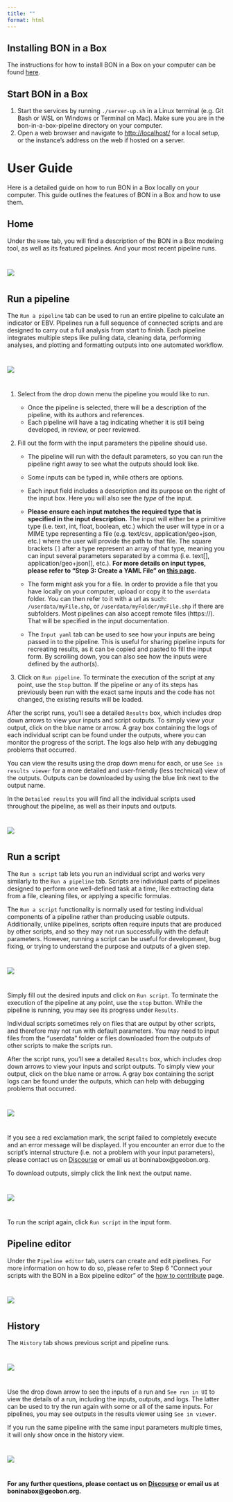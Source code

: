```yaml
---
title: ""
format: html
---
```


## Installing BON in a Box

The instructions for how to install BON in a Box on your computer can be found [here](how_to_install.qmd).

## Start BON in a Box

1.  Start the services by running `./server-up.sh` in a Linux terminal (e.g. Git Bash or WSL on Windows or Terminal on Mac). Make sure you are in the bon-in-a-box-pipeline directory on your computer.
2.  Open a web browser and navigate to <http://localhost/> for a local setup, or the instance's address on the web if hosted on a server.

# User Guide

Here is a detailed guide on how to run BON in a Box locally on your computer. This guide outlines the features of BON in a Box and how to use them.

## Home

Under the `Home` tab, you will find a description of the BON in a Box modeling tool, as well as its featured pipelines. And your most recent pipeline runs.

::: {style="margin-top: 40px;"}
:::

![](images/Image7.png)

::: {style="margin-top: 40px;"}
:::

## Run a pipeline

The `Run a pipeline` tab can be used to run an entire pipeline to calculate an indicator or EBV. Pipelines run a full sequence of connected scripts and are designed to carry out a full analysis from start to finish. Each pipeline integrates multiple steps like pulling data, cleaning data, performing analyses, and plotting and formatting outputs into one automated workflow.

::: {style="margin-top: 40px;"}
:::

![](images/Image12.png)

::: {style="margin-top: 40px;"}
:::

1.  Select from the drop down menu the pipeline you would like to run.

    -   Once the pipeline is selected, there will be a description of the pipeline, with its authors and references.
    -   Each pipeline will have a tag indicating whether it is still being developed, in review, or peer reviewed.

2.  Fill out the form with the input parameters the pipeline should use.

    -   The pipeline will run with the default parameters, so you can run the pipeline right away to see what the outputs should look like.

    -   Some inputs can be typed in, while others are options.

    -   Each input field includes a description and its purpose on the right of the input box. Here you will also see the *type* of the input.

    -   **Please ensure each input matches the required type that is specified in the input description.** The input will either be a primitive type (i.e. text, int, float, boolean, etc.) which the user will type in or a MIME type representing a file (e.g. text/csv, application/geo+json, etc.) where the user will provide the path to that file. The square brackets `[]` after a type represent an array of that type, meaning you can input several parameters separated by a comma (i.e. text\[\], application/geo+json\[\], etc.). **For more details on input types, please refer to "Step 3: Create a YAML File" on [this page](how_to_contribute.qmd).**

    -   The form might ask you for a file. In order to provide a file that you have locally on your computer, upload or copy it to the `userdata` folder. You can then refer to it with a url as such: `/userdata/myFile.shp`, or `/userdata/myFolder/myFile.shp` if there are subfolders. Most pipelines can also accept remote files (https://). That will be specified in the input documentation.

    -   The `Input yaml` tab can be used to see how your inputs are being passed in to the pipeline. This is useful for sharing pipeline inputs for recreating results, as it can be copied and pasted to fill the input form. By scrolling down, you can also see how the inputs were defined by the author(s).

3.  Click on `Run pipeline`. To terminate the execution of the script at any point, use the `Stop` button. If the pipeline or any of its steps has previously been run with the exact same inputs and the code has not changed, the existing results will be loaded.

After the script runs, you'll see a detailed `Results` box, which includes drop down arrows to view your inputs and script outputs. To simply view your output, click on the blue name or arrow. A gray box containing the logs of each individual script can be found under the outputs, where you can monitor the progress of the script. The logs also help with any debugging problems that occurred.

You can view the results using the drop down menu for each, or use `See in results viewer` for a more detailed and user-friendly (less technical) view of the outputs. Outputs can be downloaded by using the blue link next to the output name.

In the `Detailed results` you will find all the individual scripts used throughout the pipeline, as well as their inputs and outputs.

::: {style="margin-top: 40px;"}
:::

![](images/Image13.png)

::: {style="margin-top: 40px;"}
:::

## Run a script

The `Run a script` tab lets you run an individual script and works very similarly to the `Run a pipeline` tab. Scripts are individual parts of pipelines designed to perform one well-defined task at a time, like extracting data from a file, cleaning files, or applying a specific formulas.

The `Run a script` functionality is normally used for testing individual components of a pipeline rather than producing usable outputs. Additionally, unlike pipelines, scripts often require inputs that are produced by other scripts, and so they may not run successfully with the default parameters. However, running a script can be useful for development, bug fixing, or trying to understand the purpose and outputs of a given step.

::: {style="margin-top: 40px;"}
:::

![](images/Image8.png)

::: {style="margin-top: 40px;"}
:::

Simply fill out the desired inputs and click on `Run script`. To terminate the execution of the pipeline at any point, use the `stop` button. While the pipeline is running, you may see its progress under `Results`.

Individual scripts sometimes rely on files that are output by other scripts, and therefore may not run with default parameters. You may need to input files from the "userdata" folder or files downloaded from the outputs of other scripts to make the scripts run.

After the script runs, you'll see a detailed `Results` box, which includes drop down arrows to view your inputs and script outputs. To simply view your output, click on the blue name or arrow. A gray box containing the script logs can be found under the outputs, which can help with debugging problems that occurred.

::: {style="margin-top: 40px;"}
:::

![](images/Image10.png)

::: {style="margin-top: 40px;"}
:::

If you see a red exclamation mark, the script failed to completely execute and an error message will be displayed. If you encounter an error due to the script’s internal structure (i.e. not a problem with your input parameters), please contact us on [Discourse](https://discourse.geobon.org) or email us at boninabox\@geobon.org.

To download outputs, simply click the link next the output name.

::: {style="margin-top: 40px;"}
:::

![](images/Image11.png)

::: {style="margin-top: 40px;"}
:::

To run the script again, click `Run script` in the input form.

## Pipeline editor

Under the `Pipeline editor` tab, users can create and edit pipelines. For more information on how to do so, please refer to Step 6 "Connect your scripts with the BON in a Box pipeline editor" of the [how to contribute](how_to_contribute.qmd#pipeline_editor) page.

::: {style="margin-top: 40px;"}
:::

![](images/Image14.png)

::: {style="margin-top: 40px;"}
:::

## History

The `History` tab shows previous script and pipeline runs.

::: {style="margin-top: 40px;"}
:::

![](images/Image15.png)

::: {style="margin-top: 40px;"}
:::

Use the drop down arrow to see the inputs of a run and `See run in UI` to view the details of a run, including the inputs, outputs, and logs. The latter can be used to try the run again with some or all of the same inputs. For pipelines, you may see outputs in the results viewer using `See in viewer`.

If you run the same pipeline with the same input parameters multiple times, it will only show once in the history view.

::: {style="margin-top: 40px;"}
:::

![](images/Image16.png)

::: {style="margin-top: 40px;"}
:::

**For any further questions, please contact us on [Discourse](https://discourse.geobon.org) or email us at boninabox\@geobon.org.**